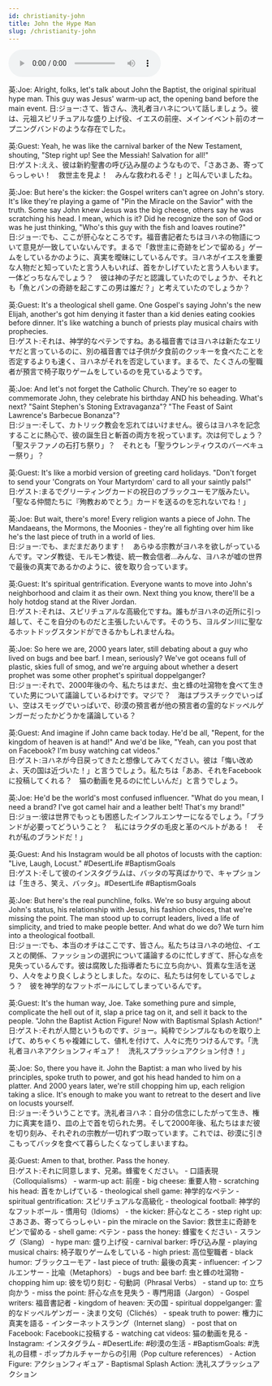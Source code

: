 ```yaml
---
id: christianity-john
title: John the Hype Man
slug: /christianity-john
---
```


<audio controls src="audio/christianity-john.mp3"></audio>


<Tabs>
  <TabItem value="text" label="英文">
英:Joe: Alright, folks, let's talk about John the Baptist, the original spiritual hype man. This guy was Jesus' warm-up act, the opening band before the main event.  
日:ジョー:さて、皆さん、洗礼者ヨハネについて話しましょう。彼は、元祖スピリチュアルな盛り上げ役、イエスの前座、メインイベント前のオープニングバンドのような存在でした。

英:Guest: Yeah, he was like the carnival barker of the New Testament, shouting, "Step right up! See the Messiah! Salvation for all!"  
日:ゲスト:ええ、彼は新約聖書の呼び込み屋のようなもので、「さあさあ、寄ってらっしゃい！　救世主を見よ！　みんな救われるぞ！」と叫んでいましたね。

英:Joe: But here's the kicker: the Gospel writers can't agree on John's story. It's like they're playing a game of "Pin the Miracle on the Savior" with the truth. Some say John knew Jesus was the big cheese, others say he was scratching his head. I mean, which is it? Did he recognize the son of God or was he just thinking, "Who's this guy with the fish and loaves routine?"  
日:ジョー:でも、ここが肝心なところです。福音書記者たちはヨハネの物語について意見が一致していないんです。まるで「救世主に奇跡をピンで留める」ゲームをしているかのように、真実を曖昧にしているんです。ヨハネがイエスを重要な人物だと知っていたと言う人もいれば、首をかしげていたと言う人もいます。一体どっちなんでしょう？　彼は神の子だと認識していたのでしょうか、それとも「魚とパンの奇跡を起こすこの男は誰だ？」と考えていたのでしょうか？

英:Guest: It's a theological shell game. One Gospel's saying John's the new Elijah, another's got him denying it faster than a kid denies eating cookies before dinner. It's like watching a bunch of priests play musical chairs with prophecies.  
日:ゲスト:それは、神学的なペテンですね。ある福音書ではヨハネは新たなエリヤだと言っているのに、別の福音書では子供が夕食前のクッキーを食べたことを否定するよりも速く、ヨハネがそれを否定しています。まるで、たくさんの聖職者が預言で椅子取りゲームをしているのを見ているようです。

英:Joe: And let's not forget the Catholic Church. They're so eager to commemorate John, they celebrate his birthday AND his beheading. What's next? "Saint Stephen's Stoning Extravaganza"? "The Feast of Saint Lawrence's Barbecue Bonanza"?  
日:ジョー:そして、カトリック教会を忘れてはいけません。彼らはヨハネを記念することに熱心で、彼の誕生日と斬首の両方を祝っています。次は何でしょう？「聖ステファノの石打ち祭り」？　それとも「聖ラウレンティウスのバーベキュー祭り」？

英:Guest: It's like a morbid version of greeting card holidays. "Don't forget to send your 'Congrats on Your Martyrdom' card to all your saintly pals!"  
日:ゲスト:まるでグリーティングカードの祝日のブラックユーモア版みたい。「聖なる仲間たちに『殉教おめでとう』カードを送るのを忘れないでね！」

英:Joe: But wait, there's more! Every religion wants a piece of John. The Mandaeans, the Mormons, the Moonies - they're all fighting over him like he's the last piece of truth in a world of lies.  
日:ジョー:でも、まだまだあります！　あらゆる宗教がヨハネを欲しがっているんです。マンダ教徒、モルモン教徒、統一教会信者…みんな、ヨハネが嘘の世界で最後の真実であるかのように、彼を取り合っています。

英:Guest: It's spiritual gentrification. Everyone wants to move into John's neighborhood and claim it as their own. Next thing you know, there'll be a holy hotdog stand at the River Jordan.  
日:ゲスト:それは、スピリチュアルな高級化ですね。誰もがヨハネの近所に引っ越して、そこを自分のものだと主張したいんです。そのうち、ヨルダン川に聖なるホットドッグスタンドができるかもしれませんね。

英:Joe: So here we are, 2000 years later, still debating about a guy who lived on bugs and bee barf. I mean, seriously? We've got oceans full of plastic, skies full of smog, and we're arguing about whether a desert prophet was some other prophet's spiritual doppelganger?  
日:ジョー:それで、2000年後の今、私たちはまだ、虫と蜂の吐瀉物を食べて生きていた男について議論しているわけです。マジで？　海はプラスチックでいっぱい、空はスモッグでいっぱいで、砂漠の預言者が他の預言者の霊的なドッペルゲンガーだったかどうかを議論している？

英:Guest: And imagine if John came back today. He'd be all, "Repent, for the kingdom of heaven is at hand!" And we'd be like, "Yeah, can you post that on Facebook? I'm busy watching cat videos."  
日:ゲスト:ヨハネが今日戻ってきたと想像してみてください。彼は「悔い改めよ、天の国は近づいた！」と言うでしょう。私たちは「ああ、それをFacebookに投稿してくれる？　猫の動画を見るのに忙しいんだ」と言うでしょう。

英:Joe: He'd be the world's most confused influencer. "What do you mean, I need a brand? I've got camel hair and a leather belt! That's my brand!"  
日:ジョー:彼は世界でもっとも困惑したインフルエンサーになるでしょう。「ブランドが必要ってどういうこと？　私にはラクダの毛皮と革のベルトがある！　それが私のブランドだ！」

英:Guest: And his Instagram would be all photos of locusts with the caption: "Live, Laugh, Locust." #DesertLife #BaptismGoals  
日:ゲスト:そして彼のインスタグラムは、バッタの写真ばかりで、キャプションは「生きろ、笑え、バッタ」。#DesertLife #BaptismGoals  

英:Joe: But here's the real punchline, folks. We're so busy arguing about John's status, his relationship with Jesus, his fashion choices, that we're missing the point. The man stood up to corrupt leaders, lived a life of simplicity, and tried to make people better. And what do we do? We turn him into a theological football.  
日:ジョー:でも、本当のオチはここです、皆さん。私たちはヨハネの地位、イエスとの関係、ファッションの選択について議論するのに忙しすぎて、肝心な点を見失っているんです。彼は腐敗した指導者たちに立ち向かい、質素な生活を送り、人々をより良くしようとしました。なのに、私たちは何をしているでしょう？　彼を神学的なフットボールにしてしまっているんです。

英:Guest: It's the human way, Joe. Take something pure and simple, complicate the hell out of it, slap a price tag on it, and sell it back to the people. "John the Baptist Action Figure! Now with Baptismal Splash Action!"  
日:ゲスト:それが人間というものです、ジョー。純粋でシンプルなものを取り上げて、めちゃくちゃ複雑にして、値札を付けて、人々に売りつけるんです。「洗礼者ヨハネアクションフィギュア！　洗礼スプラッシュアクション付き！」

英:Joe: So, there you have it. John the Baptist: a man who lived by his principles, spoke truth to power, and got his head handed to him on a platter. And 2000 years later, we're still chopping him up, each religion taking a slice. It's enough to make you want to retreat to the desert and live on locusts yourself.  
日:ジョー:そういうことです。洗礼者ヨハネ：自分の信念にしたがって生き、権力に真実を語り、皿の上で首を切られた男。そして2000年後、私たちはまだ彼を切り刻み、それぞれの宗教が一切れずつ取っています。これでは、砂漠に引きこもってバッタを食べて暮らしたくなってしまいますね。

英:Guest: Amen to that, brother. Pass the honey.  
日:ゲスト:それに同意します、兄弟。蜂蜜をください。
  </TabItem>
  <TabItem value="word list" label="単語">
    - 口語表現（Colloquialisms）
        - warm-up act: 前座
        - big cheese: 重要人物
        - scratching his head: 首をかしげている
        - theological shell game: 神学的なペテン
        - spiritual gentrification: スピリチュアルな高級化
        - theological football: 神学的なフットボール
    - 慣用句（Idioms）
        - the kicker: 肝心なところ
        - step right up: さあさあ、寄ってらっしゃい
        - pin the miracle on the Savior: 救世主に奇跡をピンで留める
        - shell game: ペテン
        - pass the honey: 蜂蜜をください
    - スラング（Slang）
        - hype man: 盛り上げ役
        - carnival barker: 呼び込み屋
        - playing musical chairs: 椅子取りゲームをしている
        - high priest: 高位聖職者
        - black humor: ブラックユーモア
        - last piece of truth: 最後の真実
        - influencer: インフルエンサー
    - 比喩（Metaphors）
        - bugs and bee barf: 虫と蜂の吐瀉物
        - chopping him up: 彼を切り刻む
    - 句動詞（Phrasal Verbs）
        - stand up to: 立ち向かう
        - miss the point: 肝心な点を見失う
    - 専門用語（Jargon）
        - Gospel writers: 福音書記者
        - kingdom of heaven: 天の国
        - spiritual doppelganger: 霊的なドッペルゲンガー
    - 決まり文句（Clichés）
        - speak truth to power: 権力に真実を語る
    - インターネットスラング（Internet slang）
        - post that on Facebook: Facebookに投稿する
        - watching cat videos: 猫の動画を見る
        - Instagram: インスタグラム
        - #DesertLife: #砂漠の生活
        - #BaptismGoals: #洗礼の目標
    - ポップカルチャーからの引用（Pop culture references）
        - Action Figure: アクションフィギュア
        - Baptismal Splash Action: 洗礼スプラッシュアクション
  </TabItem>
</Tabs>
